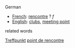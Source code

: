 German

*[[French]]: [[rencontre]] ? ''f''
*[[English]]: [[clubs]], [[meeting point]]

related words

[[Treffpunkt]] [[point de rencontre]]